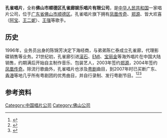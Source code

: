 '''孔雀唱片'''，全称'''佛山市顺德区孔雀廊娱乐唱片有限公司'''，是[[中华人民共和国|中华人民共和国]]一家唱片公司，位于[[广东省|广东省]][[佛山市|佛山市]][[顺德区|顺德区]]。孔雀唱片旗下拥有[[凤凰传奇|凤凰传奇]]、[[郑源|郑源]]、皆大欢喜（[[阿宝|阿宝]]、[[王二妮|王二妮]]）、[[王强_(中国大陆歌手)|王强]]等歌手。

==历史==
1996年，业务员出身的陈锦芳决定下海经商，与弟弟陈仁泰成立孔雀廊，代理影碟销售等业务。21世纪初，孔雀廊引进[[滚石唱片|滚石]]、[[EMI|EMI]]、[[宝丽金|宝丽金]]等海外唱片在中国大陆销售，约期满后开始自主制作音乐、包装艺人，2003年签约[[郑源|郑源]]，2004年签约[[凤凰传奇|凤凰传奇]]。除流行歌曲外，孔雀唱片也涉及[[粤剧|粤剧]]曲目，到2007年时已买断广东、[[香港|香港]]等地几乎所有粤剧团的优秀曲目，并自行录制、发行粤剧节目。<ref>{{cite news |author=王芃琹 |title=一首“神曲”让企业盈利6000万元 |url=http://epaper.southcn.com/nfdaily/html/2016-11/02/content_7594177.htm |newspaper=[[南方日报|南方日报]] |date=2016-11-02 |access-date=2021-03-26 |archive-date=2021-03-28 |archive-url=https://web.archive.org/web/20210328180245/http://epaper.southcn.com/nfdaily/html/2016-11/02/content_7594177.htm |dead-url=no }}</ref><ref>{{cite news |author=黄澄献 |title=这些“神曲”都是“顺德制造” |url=http://epaper.sc168.com/disnews_new.asp?Fid=173499&FlayoutId=57697 |newspaper=[[珠江商报|珠江商报]] |date=2021-03-23 |access-date=2021-03-26 |archive-date=2021-03-28 |archive-url=https://web.archive.org/web/20210328180709/http://epaper.sc168.com/disnews_new.asp?Fid=173499&FlayoutId=57697 |dead-url=no }}</ref><ref>{{cite news |author=白炜 |title=“凤凰传奇”续约孔雀唱片 将启动全球巡演 |url=http://nepaper.ccdy.cn/html/2013-12/20/content_114061.htm |newspaper=[[中国文化报|中国文化报]] |date=2013-12-20 |access-date=2021-03-26 |archive-date=2021-03-28 |archive-url=https://web.archive.org/web/20210328181547/http://nepaper.ccdy.cn/html/2013-12/20/content_114061.htm |dead-url=no }}</ref>

==参考资料==
{{reflist}}

{{中国唱片及影视公司}}

[[Category:中国唱片公司|Category:中国唱片公司]]
[[Category:佛山公司|Category:佛山公司]]